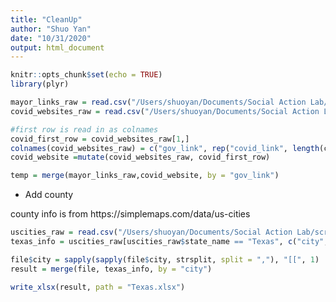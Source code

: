 ```yaml
---
title: "CleanUp"
author: "Shuo Yan"
date: "10/31/2020"
output: html_document
---
```


```r
knitr::opts_chunk$set(echo = TRUE)
library(plyr)
```

```r
mayor_links_raw = read.csv("/Users/shuoyan/Documents/Social Action Lab/scraping/social_media.csv")
covid_websites_raw = read.csv("/Users/shuoyan/Documents/Social Action Lab/scraping/covid websites.csv", fill = TRUE)

#first row is read in as colnames
covid_first_row = covid_websites_raw[1,]
colnames(covid_websites_raw) = c("gov_link", rep("covid_link", length(covid_websites_raw) - 1))
covid_website =mutate(covid_websites_raw, covid_first_row)

temp = merge(mayor_links_raw,covid_website, by = "gov_link")


```
- Add county

county info is from 
https://simplemaps.com/data/us-cities
```r
uscities_raw = read.csv("/Users/shuoyan/Documents/Social Action Lab/scraping/uscities.csv")
texas_info = uscities_raw[uscities_raw$state_name == "Texas", c("city", "county_name")]

file$city = sapply(sapply(file$city, strsplit, split = ","), "[[", 1)
result = merge(file, texas_info, by = "city")

```

```r
write_xlsx(result, path = "Texas.xlsx")
```


